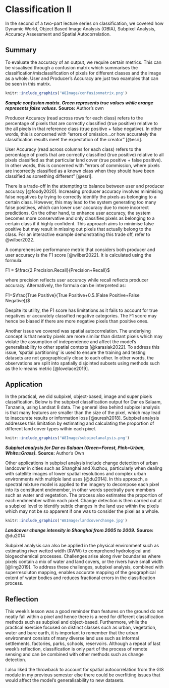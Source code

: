 # Classification II

In the second of a two-part lecture series on classification, we covered how Dynamic World, Object Based Image Analysis (OBIA), Subpixel Analysis, Accuracy Assessment and Spatial Autocorrelation.

## Summary

To evaluate the accuracy of an output, we require certain metrics. This can be visualised through a confusion matrix which summarises the classification/misclassification of pixels for different classes and the image as a whole. User and Producer’s Accuracy are just two examples that can be seen in this matrix.

```r
knitr::include_graphics('W8Image/confusionmatrix.png')
```

***Sample confusion matrix. Green represents true values while orange represents false values.*** **Source:** Author's own

Producer Accuracy (read across rows for each class) refers to the percentage of pixels that are correctly classified (true positive) relative to the all pixels in that reference class (true positive + false negative). In other words, this is concerned with “errors of omission…or how accurately the classification results meet the expectation of the creator” [@esri].

User Accuracy (read across columns for each class) refers to the percentage of pixels that are correctly classified (true positive) relative to all pixels classified as that particular land cover (true positive + false positive). In other words, this is concerned with “errors of commission, where pixels are incorrectly classified as a known class when they should have been classified as something different” [@esri].

There is a trade-off in the attempting to balance between user and producer accuracy [@foody2020]. Increasing producer accuracy involves minimising false negatives by trying to correctly identify the pixels as belonging to a certain class. However, this may lead to the system generating too many false positives, which can lower user accuracy due to more incorrect predictions. On the other hand, to enhance user accuracy, the system becomes more conservative and only classifies pixels as belonging to a certain class if it highly confident. This approach aims to minimise false positive but may result in missing out pixels that actually belong to the class. For an interactive example demonstrating this trade off, refer to @wilber2022.

A comprehensive performance metric that considers both producer and user accuracy is the F1 score [@wilber2022]. It is calculated using the formula:

F1 = $\frac{2.Precision.Recall}{Precision+Recall}$

where precision reflects user accuracy while recall reflects producer accuracy. Alternatively, the formula can be interpreted as:

F1=$\frac{True Positive}{True Positive+0.5.(False Positive+False Negative)}$

Despite its utility, the F1 score has limitations as it fails to account for true negatives or accurately classified negative categories. The F1 score may hence be biased if there are more negative pixels than positive ones.

Another issue we covered was spatial autocorrelation. The underlying concept is that nearby pixels are more similar than distant pixels which may violate the assumption of independence and affect the model's generalisability to other spatial contexts [@karasiak2022]. To address this issue, ‘spatial partitioning’ is used to ensure the training and testing datasets are not geographically close to each other. In other words, the observations are split into spatially disjointed subsets using methods such as the k-means metric [@lovelace2019].

## Application

In the practical, we did subpixel, object-based, image and super pixels classification. Below is the subpixel classification output for Dar es Salaam, Tanzania, using Landsat 8 data. The general idea behind subpixel analysis is that many features are smaller than the size of the pixel, which may lead to inaccurate results or information loss [@suresh2018]. Subpixel analysis addresses this limitation by estimating and calculating the proportion of different land cover types within each pixel.

```r
knitr::include_graphics('W8Image/subpixelanalysis.png')
```

***Subpixel analysis for Dar es Salaam (Green=Forest, Pink=Urban, White=Grass).*** **Source:** Author's Own

Other applications in subpixel analysis include change detection of urban landcover in cities such as Shanghai and Xuzhou, particularly when dealing with satellite images of lower spatial resolutions and complex urban environments with multiple land uses [@du2014]. In this approach, a spectral mixture model is applied to the imagery to decompose each pixel into its constituent endmember, in other words spectrally pure members such as water and vegetation. The process also estimates the proportion of each endmember within each pixel. Change detection is then carried out at a subpixel level to identify subtle changes in the land use within the pixels which may not be so apparent if one was to consider the pixel as a whole.

```r
knitr::include_graphics('W8Image/landcoverchange.jpg')
```

***Landcover change intensity in Shanghai from 2005 to 2009.*** **Source:** @du2014

Subpixel analysis can also be applied in the physical environment such as estimating river wetted width (RWW) to comprehend hydrological and biogeochemical processes. Challenges arise along river boundaries where pixels contain a mix of water and land covers, or the rivers have small width [@ling2019]. To address these challenges, subpixel analysis, combined with superresoluton mapping, enables accurate mapping of the geographical extent of water bodies and reduces fractional errors in the classification process.

## Reflection

This week’s lesson was a good reminder than features on the ground do not neatly fall within a pixel and hence there is a need for different classification methods such as subpixel and object-based. Furthermore, while the practical exercise focused on distinct classes such as urban, vegetation, water and bare earth, it is important to remember that the urban environment consists of many diverse land use such as informal settlements, factories, parks, schools, reservoirs. Although a repeat of last week’s reflection, classification is only part of the process of remote sensing and can be combined with other methods such as change detection.

I also liked the throwback to account for spatial autocorrelation from the GIS module in my previous semester else there could be overfitting issues that would affect the model’s generalisability to new datasets.
